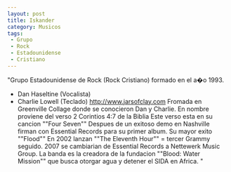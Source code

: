 ```yaml
---
layout: post
title: Iskander
category: Musicos
tags:
 - Grupo
 - Rock
 - Estadounidense
 - Cristiano
---
```


"Grupo Estadounidense de Rock (Rock Cristiano) formado en el a�o 1993.
- Dan Haseltine (Vocalista)
- Charlie Lowell (Teclado)
http://www.jarsofclay.com
Fromada en Greenville Collage donde se conocieron Dan y Charlie. En nombre proviene del verso 2 Corintios 4:7 de la Biblia Este verso esta en su cancion ""Four Seven""
Despues de un exitoso demo en Nashville firman con Essential Records para su primer album. Su mayor exito ""Flood"" En 2002 lanzan ""The Eleventh Hour"" = tercer Grammy seguido.
2007 se cambiarian de Essential Records a Nettewerk Music Group. La banda es la creadora de la fundacion ""Blood: Water Mission"" que busca otorgar agua y detener el SIDA en Africa.
"
